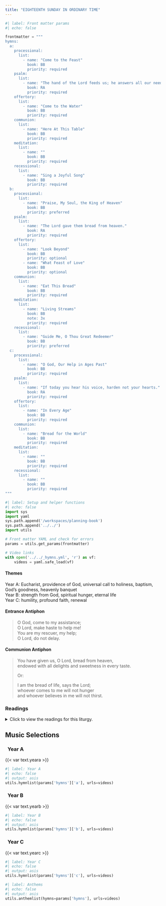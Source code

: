 ```yaml
---
title: "EIGHTEENTH SUNDAY IN ORDINARY TIME"
---
```


```python
#| label: Front matter params
#| echo: false

frontmatter = """
hymns:
  a:
    processional:
      list:
        - name: "Come to the Feast"
          book: BB
          priority: required
    psalm:
      list:
        - name: "The hand of the Lord feeds us; he answers all our needs."
          book: RA
          priority: required
    offertory:
      list:
        - name: "Come to the Water"
          book: BB
          priority: required
    communion:
      list:
        - name: "Here At This Table"
          book: BB
          priority: required
    meditation:
      list:
        - name: ""
          book: BB
          priority: required
    recessional:
      list:
        - name: "Sing a Joyful Song"
          book: BB
          priority: required
  b:
    processional:
      list:
        - name: "Praise, My Soul, the King of Heaven"
          book: BB
          priority: preferred
    psalm:
      list:
        - name: "The Lord gave them bread from heaven."
          book: RA
          priority: required
    offertory:
      list:
        - name: "Look Beyond"
          book: BB
          priority: optional
        - name: "What Feast of Love"
          book: BB
          priority: optional
    communion:
      list:
        - name: "Eat This Bread"
          book: BB
          priority: required
    meditation:
      list:
        - name: "Living Streams"
          book: BB
          note: 3x
          priority: required
    recessional:
      list:
        - name: "Guide Me, O Thou Great Redeemer"
          book: BB
          priority: preferred
  c:
    processional:
      list:
        - name: "O God, Our Help in Ages Past"
          book: BB
          priority: required
    psalm:
      list:
        - name: "If today you hear his voice, harden not your hearts."
          book: RA
          priority: required
    offertory:
      list:
        - name: "In Every Age"
          book: BB
          priority: required
    communion:
      list:
        - name: "Bread for the World"
          book: BB
          priority: required
    meditation:
      list:
        - name: ""
          book: BB
          priority: required
    recessional:
      list:
        - name: ""
          book: BB
          priority: required
"""
```

```python
#| label: Setup and helper functions
#| echo: false
import sys
import yaml
sys.path.append('/workspaces/planning-book')
sys.path.append('../../')
import utils

# Front matter YAML and check for errors
params = utils.get_params(frontmatter)

# Video links
with open('../../_hymns.yml', 'r') as vf:
    videos = yaml.safe_load(vf)
```

:::  {.red}
#### **Themes**
:::

[Year A:]{.red} Eucharist, providence of God, universal call to
holiness, baptism, God’s goodness, heavenly banquet  
[Year B:]{.red} strength from God, spiritual hunger, eternal life  
[Year C:]{.red} humility, profound faith, renewal  

:::  {.red}
#### **Entrance Antiphon**
:::

> O God, come to my assistance;  
> O Lord, make haste to help me!  
> You are my rescuer, my help;  
> O Lord, do not delay.  

:::  {.red}
#### **Communion Antiphon**
:::

> You have given us, O Lord, bread from heaven,  
> endowed with all delights and sweetness in every taste.  
> 
> [Or:]{.red}  
> 
> I am the bread of life, says the Lord;  
> whoever comes to me will not hunger  
> and whoever believes in me will not thirst.  

:::: {.content-visible when-format="html"}
::: {.red}
### Readings
:::

<details>
  <summary>Click to view the readings for this liturgy.</summary>

::: {.titlered}
### &nbsp; Year A
:::

::: {.red}
#### First Reading [Isaiah 55:1-3]{style="float:right" .small}
:::

Thus says the LORD:  
All you who are thirsty,  
come to the water!  
You who have no money,  
come, receive grain and eat;  
Come, without paying and without cost,  
drink wine and milk!  
Why spend your money for what is not bread;  
your wages for what fails to satisfy?  
Heed me, and you shall eat well,  
you shall delight in rich fare.  
Come to me heedfully,  
listen, that you may have life.  
I will renew with you the everlasting covenant,  
the benefits assured to David.  

***

::: {.red}
#### Responsorial Psalm [Psalm 145:8-9, 15-16, 17-18]{style="float:right" .small}
:::

**[℟.]{.red}** **The hand of the Lord feeds us; he answers all our needs.**  

The LORD is gracious and merciful,  
&emsp; slow to anger and of great kindness.  
The LORD is good to all  
&emsp; and compassionate toward all his works. **[℟.]{.red}**  

The eyes of all look hopefully to you,  
&emsp; and you give them their food in due season;  
you open your hand  
&emsp; and satisfy the desire of every living thing. **[℟.]{.red}**  

The LORD is just in all his ways  
&emsp; and holy in all his works.  
The LORD is near to all who call upon him,  
&emsp; to all who call upon him in truth. **[℟.]{.red}**  

***

::: {.red}
#### Second Reading [Romans 8:35, 37-39]{style="float:right" .small}
:::

Brothers and sisters:  
What will separate us from the love of Christ?  
Will anguish, or distress, or persecution, or famine,  
or nakedness, or peril, or the sword?  
No, in all these things we conquer overwhelmingly  
through him who loved us.  
For I am convinced that neither death, nor life,  
nor angels, nor principalities,  
nor present things, nor future things,  
nor powers, nor height, nor depth,  
nor any other creature will be able to separate us  
from the love of God in Christ Jesus our Lord.  

***

::: {.red}
#### Gospel Acclamation [Matthew 4:4b]{style="float:right" .small}
:::

**[℟.]{.red}** **Alleluia, alleluia.**  
One does not live on bread alone,  
but on every word that comes forth from the mouth of God. **[℟.]{.red}**  

***

::: {.red}
#### Gospel [Matthew 14:13-21]{style="float:right" .small}
:::

When Jesus heard of the death of John the Baptist,  
he withdrew in a boat to a deserted place by himself.  
The crowds heard of this and followed him on foot from their towns.  
When he disembarked and saw the vast crowd,  
his heart was moved with pity for them, and he cured their sick.  
When it was evening, the disciples approached him and said,  
“This is a deserted place and it is already late;  
dismiss the crowds so that they can go to the villages  
and buy food for themselves.”  
Jesus said to them, “There is no need for them to go away;  
give them some food yourselves.”  
But they said to him,  
“Five loaves and two fish are all we have here.”  
Then he said, “Bring them here to me,”  
and he ordered the crowds to sit down on the grass.  
Taking the five loaves and the two fish, and looking up to heaven,  
he said the blessing, broke the loaves,  
and gave them to the disciples,  
who in turn gave them to the crowds.  
They all ate and were satisfied,  
and they picked up the fragments left over—  
twelve wicker baskets full.  
Those who ate were about five thousand men,  
not counting women and children.  

::: {.centered}
{{< var symbols.cross >}} &nbsp; {{< var symbols.cross >}} &nbsp; {{< var symbols.cross >}}
:::

::: {.titlered}
### &nbsp; Year B
:::

::: {.red}
#### First Reading [Exodus 16:2-4, 12-15]{style="float:right" .small}
:::

The whole Israelite community grumbled against Moses and Aaron.  
The Israelites said to them,  
"Would that we had died at the LORD's hand in the land of Egypt,  
as we sat by our fleshpots and ate our fill of bread!  
But you had to lead us into this desert  
to make the whole community die of famine!"  

Then the LORD said to Moses,  
"I will now rain down bread from heaven for you.  
Each day the people are to go out and gather their daily portion;  
thus will I test them,  
to see whether they follow my instructions or not.  

"I have heard the grumbling of the Israelites.  
Tell them: In the evening twilight you shall eat flesh,  
and in the morning you shall have your fill of bread,  
so that you may know that I, the LORD, am your God."  

In the evening quail came up and covered the camp.  
In the morning a dew lay all about the camp,  
and when the dew evaporated, there on the surface of the desert  
were fine flakes like hoarfrost on the ground.  
On seeing it, the Israelites asked one another, "What is this?"  
for they did not know what it was.  
But Moses told them,  
"This is the bread that the LORD has given you to eat."  

***

::: {.red}
#### Responsorial Psalm [Psalm 78:3-4, 23-24, 25, 54]{style="float:right" .small}
:::

**[℟.]{.red}** **The Lord gave them bread from heaven.**  

What we have heard and know,  
and what our fathers have declared to us,  
We will declare to the generation to come  
the glorious deeds of the LORD and his strength  
and the wonders that he wrought. **[℟.]{.red}**  

He commanded the skies above  
and opened the doors of heaven;  
he rained manna upon them for food  
and gave them heavenly bread. **[℟.]{.red}**  

Man ate the bread of angels,  
food he sent them in abundance.  
And he brought them to his holy land,  
to the mountains his right hand had won. **[℟.]{.red}**  

***

::: {.red}
#### Second Reading [Ephesians 4:17, 20-24]{style="float:right" .small}
:::

Brothers and sisters:  
I declare and testify in the Lord  
that you must no longer live as the Gentiles do,  
in the futility of their minds;  
that is not how you learned Christ,  
assuming that you have heard of him and were taught in him,  
as truth is in Jesus,  
that you should put away the old self of your former way of life,  
corrupted through deceitful desires,  
and be renewed in the spirit of your minds,  
and put on the new self,  
created in God's way in righteousness and holiness of truth.  

***

::: {.red}
#### Gospel Acclamation [Matthew 4:4b]{style="float:right" .small}
:::

**[℟.]{.red}** **Alleluia, alleluia.**  
One does not live on bread alone,  
but by every word that comes forth from the mouth of God. **[℟.]{.red}**  

***

::: {.red}
#### Gospel [John 6:24-35]{style="float:right" .small}
:::

When the crowd saw that neither Jesus nor his disciples were there,  
they themselves got into boats  
and came to Capernaum looking for Jesus.  
And when they found him across the sea they said to him,  
"Rabbi, when did you get here?"  
Jesus answered them and said,  
"Amen, amen, I say to you,  
you are looking for me not because you saw signs  
but because you ate the loaves and were filled.  
Do not work for food that perishes  
but for the food that endures for eternal life,  
which the Son of Man will give you.  
For on him the Father, God, has set his seal."  
So they said to him,  
"What can we do to accomplish the works of God?"  
Jesus answered and said to them,  
"This is the work of God, that you believe in the one he sent."  
So they said to him,  
"What sign can you do, that we may see and believe in you?  
What can you do?  
Our ancestors ate manna in the desert, as it is written:  
*He gave them bread from heaven to eat.*"  
So Jesus said to them,  
"Amen, amen, I say to you,  
it was not Moses who gave the bread from heaven;  
my Father gives you the true bread from heaven.  
For the bread of God is that which comes down from heaven. 
and gives life to the world."  

So they said to him,  
"Sir, give us this bread always."  
Jesus said to them,  
"I am the bread of life;  
whoever comes to me will never hunger,  
and whoever believes in me will never thirst."  

::: {.centered}
{{< var symbols.cross >}} &nbsp; {{< var symbols.cross >}} &nbsp; {{< var symbols.cross >}}
:::

::: {.titlered}
### &nbsp; Year C
:::

::: {.red}
#### First Reading [Ecclesiastes 1:2; 2:21-23]{style="float:right" .small}
:::

Vanity of vanities, says Qoheleth,  
vanity of vanities!  All things are vanity!  

Here is one who has labored with wisdom and knowledge and skill,  
and yet to another who has not labored over it,  
he must leave property.  
This also is vanity and a great misfortune.  
For what profit comes to man from all the toil and anxiety of heart  
with which he has labored under the sun?  
All his days sorrow and grief are his occupation;  
even at night his mind is not at rest.  
This also is vanity.  

***

::: {.red}
#### Responsorial Psalm [Psalm 90:3-4, 5-6, 12-13, 14, 17]{style="float:right" .small}
:::

**[℟.]{.red}** **If today you hear his voice, harden not your hearts.**  

You turn man back to dust,  
saying, “Return, O children of men.”  
For a thousand years in your sight  
are as yesterday, now that it is past,  
or as a watch of the night. **[℟.]{.red}**  

You make an end of them in their sleep;  
the next morning they are like the changing grass,  
Which at dawn springs up anew,  
but by evening wilts and fades. **[℟.]{.red}**  

Teach us to number our days aright,  
that we may gain wisdom of heart.  
Return, O LORD! How long?  
Have pity on your servants! **[℟.]{.red}**  

Fill us at daybreak with your kindness,  
that we may shout for joy and gladness all our days.  
And may the gracious care of the LORD our God be ours;  
prosper the work of our hands for us!  
Prosper the work of our hands! **[℟.]{.red}**  

***

::: {.red}
#### Second Reading [Colossians 3:1-5, 9-11]{style="float:right" .small}
:::

Brothers and sisters:  
If you were raised with Christ, seek what is above,  
where Christ is seated at the right hand of God.  
Think of what is above, not of what is on earth.  
For you have died,  
and your life is hidden with Christ in God.  
When Christ your life appears,  
then you too will appear with him in glory.  

Put to death, then, the parts of you that are earthly:  
immorality, impurity, passion, evil desire,  
and the greed that is idolatry.  
Stop lying to one another,  
since you have taken off the old self with its practices  
and have put on the new self,  
which is being renewed, for knowledge,  
in the image of its creator.  
Here there is not Greek and Jew,  
circumcision and uncircumcision,  
barbarian, Scythian, slave, free;  
but Christ is all and in all.  

***

::: {.red}
#### Gospel Acclamation [Matthew 5:3]{style="float:right" .small}
:::

**[℟.]{.red}** **Alleluia, alleluia.**  
Blessed are the poor in spirit,  
for theirs is the kingdom of heaven. **[℟.]{.red}**  

***

::: {.red}
#### Gospel [Luke 12:13-21]{style="float:right" .small}
:::

Someone in the crowd said to Jesus,  
“Teacher, tell my brother to share the inheritance with me.”  
He replied to him,  
“Friend, who appointed me as your judge and arbitrator?”  
Then he said to the crowd,  
“Take care to guard against all greed,  
for though one may be rich,  
one’s life does not consist of possessions.”  

Then he told them a parable.  
“There was a rich man whose land produced a bountiful harvest.  
He asked himself, ‘What shall I do,  
for I do not have space to store my harvest?’  
And he said, ‘This is what I shall do:  
I shall tear down my barns and build larger ones.  
There I shall store all my grain and other goods  
and I shall say to myself, “Now as for you,  
you have so many good things stored up for many years,  
rest, eat, drink, be merry!”’  
But God said to him,  
‘You fool, this night your life will be demanded of you;  
and the things you have prepared, to whom will they belong?’  
Thus will it be for all who store up treasure for themselves  
but are not rich in what matters to God.”  

::: {.centered}
{{< var symbols.cross >}} &nbsp; {{< var symbols.cross >}} &nbsp; {{< var symbols.cross >}}
:::

</details>
::::

::: {.red}
## Music Selections
:::

::: {.titlered}
### &nbsp; Year A
:::
{{< var text.yeara >}}

```python
#| label: Year A
#| echo: false
#| output: asis
utils.hymnlist(params['hymns']['a'], urls=videos)
```

::: {.titlered}
### &nbsp; Year B
:::
{{< var text.yearb >}}

```python
#| label: Year B
#| echo: false
#| output: asis
utils.hymnlist(params['hymns']['b'], urls=videos)
```

::: {.titlered}
### &nbsp; Year C
:::
{{< var text.yearc >}}

```python
#| label: Year C
#| echo: false
#| output: asis
utils.hymnlist(params['hymns']['c'], urls=videos)
```


```python
#| label: Anthems
#| echo: false
#| output: asis
utils.anthemlist(hymns=params['hymns'], urls=videos)
```
